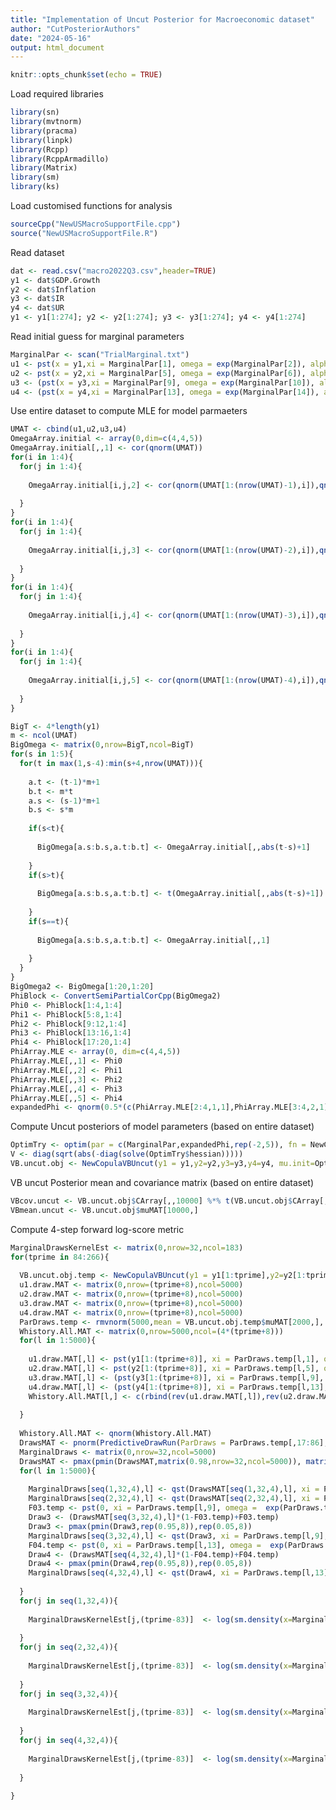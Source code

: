 ```yaml
---
title: "Implementation of Uncut Posterior for Macroeconomic dataset"
author: "CutPosteriorAuthors"
date: "2024-05-16"
output: html_document
---
```


```r
knitr::opts_chunk$set(echo = TRUE)
```

Load required libraries
```r
library(sn)
library(mvtnorm)
library(pracma)
library(linpk)
library(Rcpp)
library(RcppArmadillo)
library(Matrix)
library(sm)
library(ks)
```

Load customised functions for analysis
```r
sourceCpp("NewUSMacroSupportFile.cpp")
source("NewUSMacroSupportFile.R")
```

Read dataset
```r
dat <- read.csv("macro2022Q3.csv",header=TRUE)
y1 <- dat$GDP.Growth
y2 <- dat$Inflation
y3 <- dat$IR
y4 <- dat$UR
y1 <- y1[1:274]; y2 <- y2[1:274]; y3 <- y3[1:274]; y4 <- y4[1:274]
```

Read initial guess for marginal parameters
```r
MarginalPar <- scan("TrialMarginal.txt")
u1 <- pst(x = y1,xi = MarginalPar[1], omega = exp(MarginalPar[2]), alpha = MarginalPar[3], nu = exp(MarginalPar[4]))
u2 <- pst(x = y2,xi = MarginalPar[5], omega = exp(MarginalPar[6]), alpha = MarginalPar[7], nu = exp(MarginalPar[8]))
u3 <- (pst(x = y3,xi = MarginalPar[9], omega = exp(MarginalPar[10]), alpha = MarginalPar[11], nu = exp(MarginalPar[12])) - pst(x = 0, xi = MarginalPar[9], omega = exp(MarginalPar[10]), alpha = MarginalPar[11], nu = exp(MarginalPar[12]))) /(1 - pst(x = 0, xi = MarginalPar[9], omega = exp(MarginalPar[10]), alpha = MarginalPar[11], nu = exp(MarginalPar[12])))
u4 <- (pst(x = y4,xi = MarginalPar[13], omega = exp(MarginalPar[14]), alpha = MarginalPar[15], nu = exp(MarginalPar[16])) - pst(x = 0, xi = MarginalPar[13], omega = exp(MarginalPar[14]), alpha = MarginalPar[15], nu = exp(MarginalPar[16]))) /(1 - pst(x = 0, xi = MarginalPar[13], omega = exp(MarginalPar[14]), alpha = MarginalPar[15], nu = exp(MarginalPar[16])))
```

Use entire dataset to compute MLE for model parmaeters
```r
UMAT <- cbind(u1,u2,u3,u4)
OmegaArray.initial <- array(0,dim=c(4,4,5))
OmegaArray.initial[,,1] <- cor(qnorm(UMAT))
for(i in 1:4){
  for(j in 1:4){
    
    OmegaArray.initial[i,j,2] <- cor(qnorm(UMAT[1:(nrow(UMAT)-1),i]),qnorm(UMAT[2:(nrow(UMAT)),j]))
    
  }
}
for(i in 1:4){
  for(j in 1:4){
    
    OmegaArray.initial[i,j,3] <- cor(qnorm(UMAT[1:(nrow(UMAT)-2),i]),qnorm(UMAT[3:(nrow(UMAT)),j]))
    
  }
}
for(i in 1:4){
  for(j in 1:4){
    
    OmegaArray.initial[i,j,4] <- cor(qnorm(UMAT[1:(nrow(UMAT)-3),i]),qnorm(UMAT[4:(nrow(UMAT)),j]))
    
  }
}
for(i in 1:4){
  for(j in 1:4){
    
    OmegaArray.initial[i,j,5] <- cor(qnorm(UMAT[1:(nrow(UMAT)-4),i]),qnorm(UMAT[5:(nrow(UMAT)),j]))
    
  }
}

BigT <- 4*length(y1)
m <- ncol(UMAT)
BigOmega <- matrix(0,nrow=BigT,ncol=BigT)
for(s in 1:5){
  for(t in max(1,s-4):min(s+4,nrow(UMAT))){
    
    a.t <- (t-1)*m+1
    b.t <- m*t
    a.s <- (s-1)*m+1
    b.s <- s*m
    
    if(s<t){
      
      BigOmega[a.s:b.s,a.t:b.t] <- OmegaArray.initial[,,abs(t-s)+1]
      
    }
    if(s>t){
      
      BigOmega[a.s:b.s,a.t:b.t] <- t(OmegaArray.initial[,,abs(t-s)+1])
      
    }
    if(s==t){
      
      BigOmega[a.s:b.s,a.t:b.t] <- OmegaArray.initial[,,1]
      
    }
  }
}
BigOmega2 <- BigOmega[1:20,1:20]
PhiBlock <- ConvertSemiPartialCorCpp(BigOmega2) 
Phi0 <- PhiBlock[1:4,1:4]
Phi1 <- PhiBlock[5:8,1:4]
Phi2 <- PhiBlock[9:12,1:4]
Phi3 <- PhiBlock[13:16,1:4]
Phi4 <- PhiBlock[17:20,1:4]
PhiArray.MLE <- array(0, dim=c(4,4,5))
PhiArray.MLE[,,1] <- Phi0
PhiArray.MLE[,,2] <- Phi1
PhiArray.MLE[,,3] <- Phi2
PhiArray.MLE[,,4] <- Phi3
PhiArray.MLE[,,5] <- Phi4
expandedPhi <- qnorm(0.5*(c(PhiArray.MLE[2:4,1,1],PhiArray.MLE[3:4,2,1], PhiArray.MLE[4,3,1], PhiArray.MLE[,,2:5])+1))
```

Compute Uncut posteriors of model parameters (based on entire dataset)
```r
OptimTry <- optim(par = c(MarginalPar,expandedPhi,rep(-2,5)), fn = NewCopulaObjectiveFunctionUncut, method = "L-BFGS-B", lower = c(rep(-4,16),rep(-6,16),rep(-6,16)), upper = c(rep(6,16),rep(6,16),rep(4,16)), control = list(fnscale=-1), hessian = TRUE, y1=y1, y2=y2, y3=y3,y4=y4 )
V <- diag(sqrt(abs(-diag(solve(OptimTry$hessian)))))
VB.uncut.obj <- NewCopulaVBUncut(y1 = y1,y2=y2,y3=y3,y4=y4, mu.init=OptimTry$par, C.init = V, maxRuns = 10000)
```

VB uncut Posterior mean and covariance matrix (based on entire dataset)
```r
VBcov.uncut <- VB.uncut.obj$CArray[,,10000] %*% t(VB.uncut.obj$CArray[,,10000]) 
VBmean.uncut <- VB.uncut.obj$muMAT[10000,]
```

Compute 4-step forward log-score metric
```r
MarginalDrawsKernelEst <- matrix(0,nrow=32,ncol=183)
for(tprime in 84:266){
  
  VB.uncut.obj.temp <- NewCopulaVBUncut(y1 = y1[1:tprime],y2=y2[1:tprime],y3=y3[1:tprime],y4=y4[1:tprime], mu.init= VBmean.uncut, C.init = VB.uncut.obj$CArray[,,5000], maxRuns = 2000)
  u1.draw.MAT <- matrix(0,nrow=(tprime+8),ncol=5000)
  u2.draw.MAT <- matrix(0,nrow=(tprime+8),ncol=5000)
  u3.draw.MAT <- matrix(0,nrow=(tprime+8),ncol=5000)
  u4.draw.MAT <- matrix(0,nrow=(tprime+8),ncol=5000)
  ParDraws.temp <- rmvnorm(5000,mean = VB.uncut.obj.temp$muMAT[2000,], sigma = (VB.uncut.obj.temp$CArray[,,2000] %*% t(VB.uncut.obj.temp$CArray[,,2000]) ) )
  Whistory.All.MAT <- matrix(0,nrow=5000,ncol=(4*(tprime+8)))
  for(l in 1:5000){
    
    u1.draw.MAT[,l] <- pst(y1[1:(tprime+8)], xi = ParDraws.temp[l,1], omega = exp(ParDraws.temp[l,2]), alpha = ParDraws.temp[l,3], nu = exp(ParDraws.temp[l,4]))
    u2.draw.MAT[,l] <- pst(y2[1:(tprime+8)], xi = ParDraws.temp[l,5], omega = exp(ParDraws.temp[l,6]), alpha = ParDraws.temp[l,7], nu = exp(ParDraws.temp[l,8]))
    u3.draw.MAT[,l] <- (pst(y3[1:(tprime+8)], xi = ParDraws.temp[l,9], omega = exp(ParDraws.temp[l,10]), alpha = ParDraws.temp[l,11], nu = exp(ParDraws.temp[l,12])) - pst(0, xi = ParDraws.temp[l,9], omega = exp(ParDraws.temp[l,10]), alpha = ParDraws.temp[l,11], nu = exp(ParDraws.temp[l,12])))/(1 - pst(0, xi = ParDraws.temp[l,9], omega = exp(ParDraws.temp[l,10]), alpha = ParDraws.temp[l,11], nu = exp(ParDraws.temp[l,12])))
    u4.draw.MAT[,l] <- (pst(y4[1:(tprime+8)], xi = ParDraws.temp[l,13], omega = exp(ParDraws.temp[l,14]), alpha = ParDraws.temp[l,15], nu = exp(ParDraws.temp[l,16])) - pst(0, xi = ParDraws.temp[l,13], omega = exp(ParDraws.temp[l,14]), alpha = ParDraws.temp[l,15], nu = exp(ParDraws.temp[l,16])))/(1 - pst(0, xi = ParDraws.temp[l,13], omega = exp(ParDraws.temp[l,14]), alpha = ParDraws.temp[l,15], nu = exp(ParDraws.temp[l,16])))
    Whistory.All.MAT[l,] <- c(rbind(rev(u1.draw.MAT[,l]),rev(u2.draw.MAT[,l]),rev(u3.draw.MAT[,l]), rev(u4.draw.MAT[,l]) ))
    
  }
  
  Whistory.All.MAT <- qnorm(Whistory.All.MAT)
  DrawsMAT <- pnorm(PredictiveDrawRun(ParDraws = ParDraws.temp[,17:86], WhistoryMAT = Whistory.All.MAT))
  MarginalDraws <- matrix(0,nrow=32,ncol=5000)
  DrawsMAT <- pmax(pmin(DrawsMAT,matrix(0.98,nrow=32,ncol=5000)), matrix(0.02,nrow=32,ncol=5000))
  for(l in 1:5000){
    
    MarginalDraws[seq(1,32,4),l] <- qst(DrawsMAT[seq(1,32,4),l], xi = ParDraws.temp[l,1], omega =  exp(ParDraws.temp[l,2]), alpha = ParDraws.temp[l,3] , nu = exp(ParDraws.temp[l,4]) )
    MarginalDraws[seq(2,32,4),l] <- qst(DrawsMAT[seq(2,32,4),l], xi = ParDraws.temp[l,5], omega =  exp(ParDraws.temp[l,6]), alpha = ParDraws.temp[l,7] , nu = exp(ParDraws.temp[l,8]) )
    F03.temp <- pst(0, xi = ParDraws.temp[l,9], omega =  exp(ParDraws.temp[l,10]), alpha = ParDraws.temp[l,11], nu = exp(ParDraws.temp[l,12]) )
    Draw3 <- (DrawsMAT[seq(3,32,4),l]*(1-F03.temp)+F03.temp)
    Draw3 <- pmax(pmin(Draw3,rep(0.95,8)),rep(0.05,8))
    MarginalDraws[seq(3,32,4),l] <- qst(Draw3, xi = ParDraws.temp[l,9], omega =  exp(ParDraws.temp[l,10]), alpha = ParDraws.temp[l,11], nu = exp(ParDraws.temp[l,12]) )
    F04.temp <- pst(0, xi = ParDraws.temp[l,13], omega =  exp(ParDraws.temp[l,14]), alpha = ParDraws.temp[l,15], nu = exp(ParDraws.temp[l,16]) )
    Draw4 <- (DrawsMAT[seq(4,32,4),l]*(1-F04.temp)+F04.temp)
    Draw4 <- pmax(pmin(Draw4,rep(0.95,8)),rep(0.05,8))
    MarginalDraws[seq(4,32,4),l] <- qst(Draw4, xi = ParDraws.temp[l,13], omega =  exp(ParDraws.temp[l,14]), alpha = ParDraws.temp[l,15], nu = exp(ParDraws.temp[l,16]) )
    
  }
  for(j in seq(1,32,4)){
    
    MarginalDrawsKernelEst[j,(tprime-83)]  <- log(sm.density(x=MarginalDraws[j,], eval.points=c(y1[tprime+ceiling(j/4)]), display="none")$estimate)
    
  }
  for(j in seq(2,32,4)){
    
    MarginalDrawsKernelEst[j,(tprime-83)]  <- log(sm.density(x=MarginalDraws[j,], eval.points=c(y2[tprime+ceiling(j/4)]), display="none")$estimate)
    
  }
  for(j in seq(3,32,4)){
    
    MarginalDrawsKernelEst[j,(tprime-83)]  <- log(sm.density(x=MarginalDraws[j,], eval.points=c(y3[tprime+ceiling(j/4)]), display="none")$estimate)
    
  }
  for(j in seq(4,32,4)){
    
    MarginalDrawsKernelEst[j,(tprime-83)]  <- log(sm.density(x=MarginalDraws[j,], eval.points=c(y4[tprime+ceiling(j/4)]), display="none")$estimate)
    
  }
  
}
```